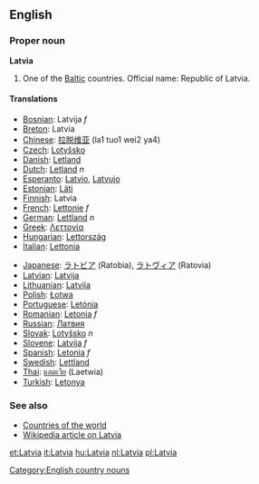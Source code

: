 {{wikipedia}}
{{see|latvia}}

==English==

===Proper noun===
'''Latvia'''

# One of the [[Baltic]] countries. Official name: Republic of Latvia.

==== Translations ====
{{Top}}
*[[Bosnian]]: Latvija ''f''
*[[Breton]]: Latvia
*[[Chinese]]: [[拉脱维亚]] (la1 tuo1 wei2 ya4)
*[[Czech]]: [[Lotyšsko]]
*[[Danish]]: [[Letland]]
*[[Dutch]]: [[Letland]] ''n''
*[[Esperanto]]: [[Latvio]], [[Latvujo]]
*[[Estonian]]: [[Läti]]
*[[Finnish]]: Latvia
*[[French]]: [[Lettonie]] ''f''
*[[German]]: [[Lettland]] ''n''
*[[Greek]]: [[Λεττονία]]
*[[Hungarian]]: [[Lettország]]
*[[Italian]]: [[Lettonia]]
{{Mid}}
*[[Japanese]]: [[ラトビア]] (Ratobia), [[ラトヴィア]] (Ratovia)
*[[Latvian]]: [[Latvija]]
*[[Lithuanian]]: [[Latvija]]
*[[Polish]]: [[Łotwa]]
*[[Portuguese]]: [[Letónia]]
*[[Romanian]]: [[Letonia]] ''f''
*[[Russian]]: [[Латвия]]
*[[Slovak]]: [[Lotyšsko]] ''n''
*[[Slovene]]: [[Latvija]] ''f''
*[[Spanish]]: [[Letonia]] ''f''
*[[Swedish]]: [[Lettland]]
*[[Thai]]: [[แลตเวีย]] (Laetwia)
*[[Turkish]]: [[Letonya]]
{{Bottom}}

===See also===
*[[Countries of the world]]
*[[w:Latvia|Wikipedia article on Latvia]]

[[Category:English country nouns]]

[[et:Latvia]]
[[it:Latvia]]
[[hu:Latvia]]
[[nl:Latvia]]
[[pl:Latvia]]